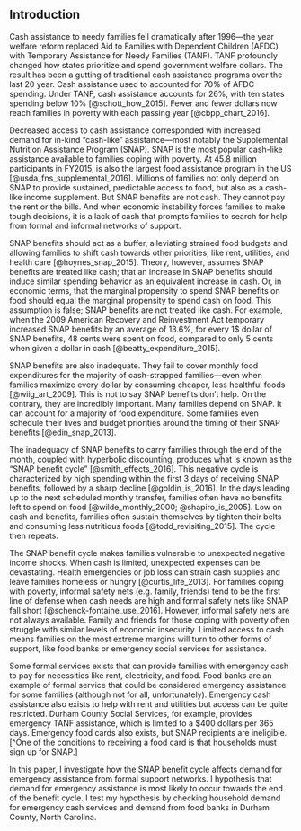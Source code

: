 ## Introduction {-}

Cash assistance to needy families fell dramatically after 1996---the year welfare reform replaced Aid to Families with Dependent Children (AFDC) with Temporary Assistance for Needy Families (TANF). TANF profoundly changed how states prioritize and spend government welfare dollars. The result has been a gutting of traditional cash assistance programs over the last 20 year. Cash assistance used to accounted for 70% of AFDC spending. Under TANF, cash assistance accounts for 26%, with ten states spending below 10% [@schott_how_2015]. Fewer and fewer dollars now reach families in poverty with each passing year [@cbpp_chart_2016].

Decreased access to cash assistance corresponded with increased demand for in-kind "cash-like" assistance---most notably the Supplemental Nutrition Assistance Program (SNAP). SNAP is the most popular cash-like assistance available to families coping with poverty. At 45.8 million participants in FY2015, is also the largest food assistance program in the US [@usda_fns_supplemental_2016]. Millions of families not only depend on SNAP to provide sustained, predictable access to food, but also as a cash-like income supplement. But SNAP benefits are not cash. They cannot pay the rent or the bills. And when economic instability forces families to make tough decisions, it is a lack of cash that prompts families to search for help from formal and informal networks of support.

SNAP benefits should act as a buffer, alleviating strained food budgets and allowing families to shift cash towards other priorities, like rent, utilities, and health care [@hoynes_snap_2015]. Theory, however, assumes SNAP benefits are treated like cash; that an increase in SNAP benefits should induce similar spending behavior as an equivalent increase in cash. Or, in economic terms, that the marginal propensity to spend SNAP benefits on food should equal the marginal propensity to spend cash on food. This assumption is false; SNAP benefits are not treated like cash. For example, when the 2009 American Recovery and Reinvestment Act temporary increased SNAP benefits by an average of $13.6\%$, for every $1\$$ dollar of SNAP benefits, $48$ cents were spent on food, compared to only $5$ cents when given a dollar in cash [@beatty_expenditure_2015].

SNAP benefits are also inadequate. They fail to cover monthly food expenditures for the majority of cash-strapped families---even when families maximize every dollar by consuming cheaper, less healthful foods [@wiig_art_2009]. This is not to say SNAP benefits don't help. On the contrary, they are incredibly important. Many families depend on SNAP. It can account for a majority of food expenditure. Some families even schedule their lives and budget priorities around the timing of their SNAP benefits [@edin_snap_2013]. 

The inadequacy of SNAP benefits to carry families through the end of the month, coupled with hyperbolic discounting, produces what is known as the "SNAP benefit cycle" [@smith_effects_2016]. This negative cycle is characterized by high spending within the first 3 days of receiving SNAP benefits, followed by a sharp decline [@goldin_is_2016]. In the days leading up to the next scheduled monthly transfer, families often have no benefits left to spend on food [@wilde_monthly_2000; @shapiro_is_2005]. Low on cash and benefits, families often sustain themselves by tighten their belts and consuming less nutritious foods [@todd_revisiting_2015]. The cycle then repeats.

The SNAP benefit cycle makes families vulnerable to unexpected negative income shocks. When cash is limited, unexpected expenses can be devastating. Health emergencies or job loss can strain cash supplies and leave families homeless or hungry [@curtis_life_2013]. For families coping with poverty, informal safety nets (e.g. family, friends) tend to be the first line of defense when cash needs are high and formal safety nets like SNAP fall short [@schenck-fontaine_use_2016]. However, informal safety nets are not always available. Family and friends for those coping with poverty often struggle with similar levels of economic insecurity. Limited access to cash means families on the most extreme margins will turn to other forms of support, like food banks or emergency social services for assistance.

Some formal services exists that can provide families with emergency cash to pay for necessities like rent, electricity, and food. Food banks are an example of formal service that could be considered emergency assistance for some families (although not for all, unfortunately). Emergency cash assistance also exists to help with rent and utilities but access can be quite restricted. Durham County Social Services, for example, provides emergency TANF assistance, which is limited to a $400 dollars per 365 days. Emergency food cards also exists, but SNAP recipients are ineligible.[^One of the conditions to receiving a food card is that households must sign up for SNAP.]

In this paper, I investigate how the SNAP benefit cycle affects demand for emergency assistance from formal support networks. I hypothesis that demand for emergency assistance is most likely to occur towards the end of the benefit cycle. I test my hypothesis by checking household demand for emergency cash services and demand from food banks in Durham County, North Carolina.


 